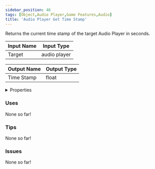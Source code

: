 ```yaml
---
sidebar_position: 46
tags: [Object,Audio Player,Game Features,Audio]
title: 'Audio Player Get Time Stamp'
---
```


Returns the current time stamp of the target Audio Player in seconds.



<DocusaurusSvg />

| Input Name | Input Type |
|-----------|-----------|
| Target | audio player |

| Output Name | Output Type |
|-----------|-----------|
| Time Stamp | float |


<details>
  <summary>Properties</summary>
  <div>
    <div>
    <table>
      <thead>
        <tr>
          <th>Is beta required?</th>
          <th>No</th>
        </tr>
        <tr>
          <th>Is this chip a trolling risk?</th>
          <th>No</th>
        </tr>
        <tr>
          <th>Is this chip a role assignment risk?</th>
          <th>No</th>
        </tr>
        <tr>
          <th>Chip UUID</th>
          <th>61e8293d-5d5a-4dbc-9505-0a13faf8b4cc</th>
        </tr>
        <tr>
          <th>Room availability</th>
          <th>Available everywhere</th>
        </tr>
      </thead>
    </table>
    </div>
  </div>
</details>

### Uses

None so far!

### Tips

None so far!

### Issues

None so far!
